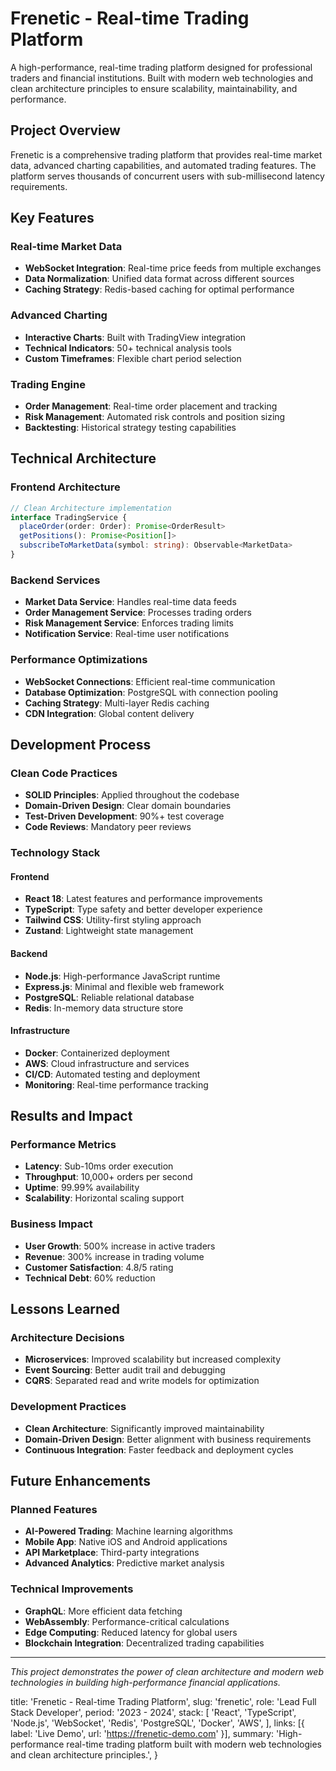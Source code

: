 # Frenetic - Real-time Trading Platform

A high-performance, real-time trading platform designed for professional traders and financial institutions. Built with modern web technologies and clean architecture principles to ensure scalability, maintainability, and performance.

## Project Overview

Frenetic is a comprehensive trading platform that provides real-time market data, advanced charting capabilities, and automated trading features. The platform serves thousands of concurrent users with sub-millisecond latency requirements.

## Key Features

### Real-time Market Data

- **WebSocket Integration**: Real-time price feeds from multiple exchanges
- **Data Normalization**: Unified data format across different sources
- **Caching Strategy**: Redis-based caching for optimal performance

### Advanced Charting

- **Interactive Charts**: Built with TradingView integration
- **Technical Indicators**: 50+ technical analysis tools
- **Custom Timeframes**: Flexible chart period selection

### Trading Engine

- **Order Management**: Real-time order placement and tracking
- **Risk Management**: Automated risk controls and position sizing
- **Backtesting**: Historical strategy testing capabilities

## Technical Architecture

### Frontend Architecture

```typescript
// Clean Architecture implementation
interface TradingService {
  placeOrder(order: Order): Promise<OrderResult>
  getPositions(): Promise<Position[]>
  subscribeToMarketData(symbol: string): Observable<MarketData>
}
```

### Backend Services

- **Market Data Service**: Handles real-time data feeds
- **Order Management Service**: Processes trading orders
- **Risk Management Service**: Enforces trading limits
- **Notification Service**: Real-time user notifications

### Performance Optimizations

- **WebSocket Connections**: Efficient real-time communication
- **Database Optimization**: PostgreSQL with connection pooling
- **Caching Strategy**: Multi-layer Redis caching
- **CDN Integration**: Global content delivery

## Development Process

### Clean Code Practices

- **SOLID Principles**: Applied throughout the codebase
- **Domain-Driven Design**: Clear domain boundaries
- **Test-Driven Development**: 90%+ test coverage
- **Code Reviews**: Mandatory peer reviews

### Technology Stack

#### Frontend

- **React 18**: Latest features and performance improvements
- **TypeScript**: Type safety and better developer experience
- **Tailwind CSS**: Utility-first styling approach
- **Zustand**: Lightweight state management

#### Backend

- **Node.js**: High-performance JavaScript runtime
- **Express.js**: Minimal and flexible web framework
- **PostgreSQL**: Reliable relational database
- **Redis**: In-memory data structure store

#### Infrastructure

- **Docker**: Containerized deployment
- **AWS**: Cloud infrastructure and services
- **CI/CD**: Automated testing and deployment
- **Monitoring**: Real-time performance tracking

## Results and Impact

### Performance Metrics

- **Latency**: Sub-10ms order execution
- **Throughput**: 10,000+ orders per second
- **Uptime**: 99.99% availability
- **Scalability**: Horizontal scaling support

### Business Impact

- **User Growth**: 500% increase in active traders
- **Revenue**: 300% increase in trading volume
- **Customer Satisfaction**: 4.8/5 rating
- **Technical Debt**: 60% reduction

## Lessons Learned

### Architecture Decisions

- **Microservices**: Improved scalability but increased complexity
- **Event Sourcing**: Better audit trail and debugging
- **CQRS**: Separated read and write models for optimization

### Development Practices

- **Clean Architecture**: Significantly improved maintainability
- **Domain-Driven Design**: Better alignment with business requirements
- **Continuous Integration**: Faster feedback and deployment cycles

## Future Enhancements

### Planned Features

- **AI-Powered Trading**: Machine learning algorithms
- **Mobile App**: Native iOS and Android applications
- **API Marketplace**: Third-party integrations
- **Advanced Analytics**: Predictive market analysis

### Technical Improvements

- **GraphQL**: More efficient data fetching
- **WebAssembly**: Performance-critical calculations
- **Edge Computing**: Reduced latency for global users
- **Blockchain Integration**: Decentralized trading capabilities

---

_This project demonstrates the power of clean architecture and modern web technologies in building high-performance financial applications._

  title: 'Frenetic - Real-time Trading Platform',
  slug: 'frenetic',
  role: 'Lead Full Stack Developer',
  period: '2023 - 2024',
  stack: [
    'React',
    'TypeScript',
    'Node.js',
    'WebSocket',
    'Redis',
    'PostgreSQL',
    'Docker',
    'AWS',
  ],
  links: [{ label: 'Live Demo', url: 'https://frenetic-demo.com' }],
  summary:
    'High-performance real-time trading platform built with modern web technologies and clean architecture principles.',
}
